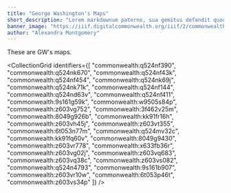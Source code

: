 ```yaml
---
title: "George Washington's Maps"
short_description: "Lorem markdownum paterno, sua gemitus defendit quod requirenti patrias. Ademit unda os parabant Gradivus deorum, contentusque Themis annum quisque."
banner_image: "https://iiif.digitalcommonwealth.org/iiif/2/commonwealth:q524nf40r/116,1201,3537,1638/,1200/0/default.jpg"
author: "Alexandra Montgomery"
---
```



These are GW's maps.

<CollectionGrid
    identifiers={[
        "commonwealth:q524nf390",
        "commonwealth:q524nk670",
        "commonwealth:q524nf43k",
        "commonwealth:q524nf454",
        "commonwealth:q524nk69j",
        "commonwealth:q524nk71k",
        "commonwealth:q524nf144",
        "commonwealth:q524nd63v",
        "commonwealth:q524nf411",
        "commonwealth:9s161g59k",
        "commonwealth:w9505s84p",
        "commonwealth:z603vg752",
        "commonwealth:3f462v25m",
        "commonwealth:8049g926b",
        "commonwealth:kk91fr16h",
        "commonwealth:z603vh45j",
        "commonwealth:z603vt355",
        "commonwealth:6t053n77m",
        "commonwealth:q524mv32c",
        "commonwealth:kk91fq60v",
        "commonwealth:8049g9430",
        "commonwealth:z603vr778",
        "commonwealth:x633fb36r",
        "commonwealth:z603vg02j",
        "commonwealth:z603vq683",
        "commonwealth:z603vq38c",
        "commonwealth:z603vs082",
        "commonwealth:q524n4793",
        "commonwealth:9s161b907",
        "commonwealth:z603vr10w",
        "commonwealth:6t053p46t",
        "commonwealth:z603vs34p"
    ]}
/>